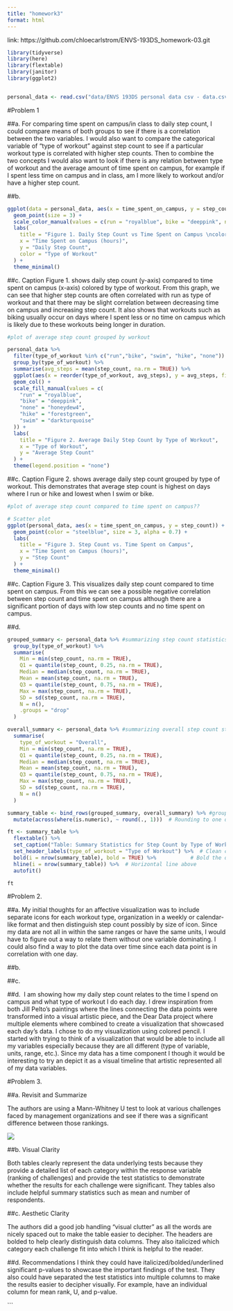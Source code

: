 ```yaml
---
title: "homework3"
format: html
---
```


link: https://github.com/chloecarlstrom/ENVS-193DS_homework-03.git

```r
library(tidyverse)
library(here)
library(flextable)
library(janitor)
library(ggplot2)


personal_data <- read.csv("data/ENVS 193DS personal data csv - data.csv", header = TRUE)


```

#Problem 1

##a. 
For comparing time spent on campus/in class to daily step count, I could compare means of both groups to see if there is a correlation between the two variables. I would also want to compare the categorical variable of "type of workout" against step count to see if a particular workout type is correlated with higher step counts. Then to combine the two concepts I would also want to look if there is any relation between type of workout and the average amount of time spent on campus, for example if I spent less time on campus and in class, am I more likely to workout and/or have a higher step count. 

##b. 

```r
ggplot(data = personal_data, aes(x = time_spent_on_campus, y = step_count, color = type_of_workout)) +
  geom_point(size = 3) +
  scale_color_manual(values = c(run = "royalblue", bike = "deeppink", none = "honeydew4", swim = "darkturquoise", yoga = "magenta3",kayak = "orange3", hike = "forestgreen" )) +
  labs(
    title = "Figure 1. Daily Step Count vs Time Spent on Campus \ncolored by Type of Workout",
    x = "Time Spent on Campus (hours)",
    y = "Daily Step Count",
    color = "Type of Workout"
  ) +
  theme_minimal()

```

##c. Caption
Figure 1. shows daily step count (y-axis) compared to time spent on campus (x-axis) colored by type of workout. From this graph, we can see that higher step counts are often correlated with run as type of workout and that there may be slight correlation between decreasing time on campus and increasing step count. It also shows that workouts such as biking usually occur on days where I spent less or no time on campus which is likely due to these workouts being longer in duration.




```r

#plot of average step count grouped by workout

personal_data %>%
  filter(type_of_workout %in% c("run","bike", "swim", "hike", "none")) %>% 
  group_by(type_of_workout) %>%
  summarise(avg_steps = mean(step_count, na.rm = TRUE)) %>%
  ggplot(aes(x = reorder(type_of_workout, avg_steps), y = avg_steps, fill = type_of_workout)) +
  geom_col() +
  scale_fill_manual(values = c(
    "run" = "royalblue",
    "bike" = "deeppink",
    "none" = "honeydew4",
    "hike" = "forestgreen",
    "swim" = "darkturquoise"
  )) +
  labs(
    title = "Figure 2. Average Daily Step Count by Type of Workout",
    x = "Type of Workout",
    y = "Average Step Count"
  ) +
  theme(legend.position = "none")


```

##c. Caption
Figure 2. shows average daily step count grouped by type of workout. This demonstrates that average step count is highest on days where I run or hike and lowest when I swim or bike. 


```r
#plot of average step count compared to time spent on campus??

# Scatter plot
ggplot(personal_data, aes(x = time_spent_on_campus, y = step_count)) +
  geom_point(color = "steelblue", size = 3, alpha = 0.7) +
  labs(
    title = "Figure 3. Step Count vs. Time Spent on Campus",
    x = "Time Spent on Campus (hours)",
    y = "Step Count"
  ) +
  theme_minimal()
```

##c. Caption
Figure 3. This visualizes daily step count compared to time spent on campus. From this we can see a possible negative correlation between step count and time spent on campus although there are a significant portion of days with low step counts and no time spent on campus. 


##d. 
```r
grouped_summary <- personal_data %>% #summarizing step count statistics by type of workout
  group_by(type_of_workout) %>% 
  summarise(
    Min = min(step_count, na.rm = TRUE),
    Q1 = quantile(step_count, 0.25, na.rm = TRUE),
    Median = median(step_count, na.rm = TRUE),
    Mean = mean(step_count, na.rm = TRUE),
    Q3 = quantile(step_count, 0.75, na.rm = TRUE),
    Max = max(step_count, na.rm = TRUE),
    SD = sd(step_count, na.rm = TRUE),
    N = n(),
    .groups = "drop"
  )

```

```r

overall_summary <- personal_data %>% #summarizing overall step count statistics
  summarise(
    type_of_workout = "Overall",
    Min = min(step_count, na.rm = TRUE),
    Q1 = quantile(step_count, 0.25, na.rm = TRUE),
    Median = median(step_count, na.rm = TRUE),
    Mean = mean(step_count, na.rm = TRUE),
    Q3 = quantile(step_count, 0.75, na.rm = TRUE),
    Max = max(step_count, na.rm = TRUE),
    SD = sd(step_count, na.rm = TRUE),
    N = n()
  )

```

```r
summary_table <- bind_rows(grouped_summary, overall_summary) %>% #grouping summaries together
  mutate(across(where(is.numeric), ~ round(., 1)))  # Rounding to one decimal
```


```r
ft <- summary_table %>%
  flextable() %>%
  set_caption("Table: Summary Statistics for Step Count by Type of Workout") %>%
  set_header_labels(type_of_workout = "Type of Workout") %>%  # Clean column name
  bold(i = nrow(summary_table), bold = TRUE) %>%           # Bold the overall row
  hline(i = nrow(summary_table)) %>%  # Horizontal line above
  autofit()

ft
```

#Problem 2.

##a.
My initial thoughts for an affective visualization was to include separate icons for each workout type, organization in a weekly or calendar-like format and then distinguish step count possibly by size of icon. Since my data are not all in within the same ranges or have the same units, I would have to figure out a way to relate them without one variable dominating. I could also find a way to plot the data over time since each data point is in correlation with one day. 

##b.

##c.

##d. 
I am showing how my daily step count relates to the time I spend on campus and what type of workout I do each day. I drew inspiration from both Jill Pelto's paintings where the lines connecting the data points were transformed into a visual artistic piece, and the Dear Data project where multiple elements where combined to create a visualization that showcased each day's data. I chose to do my visualization using colored pencil. I started with trying to think of a visualization that would be able to include all my variables especially because they are all different (type of variable, units, range, etc.). Since my data has a time component I though it would be interesting to try an depict it as a visual timeline that artistic represented all of my data variables. 


#Problem 3.

##a. Revisit and Summarize

The authors are using a Mann-Whitney U test to look at various challenges faced by management organizations and see if there was a significant difference between those rankings.

![](images/screenshot_1.jpg)

##b. Visual Clarity

Both tables clearly represent the data underlying tests because they provide a detailed list of each category within the response variable (ranking of challenges) and provide the test statistics to demonstrate whether the results for each challenge were significant. They tables also include helpful summary statistics such as mean and number of respondents. 

##c. Aesthetic Clarity

The authors did a good job handling "visual clutter" as all the words are nicely spaced out to make the table easier to decipher. The headers are bolded to help clearly distinguish data columns. They also italicized which category each challenge fit into which I think is helpful to the reader. 

##d. Recommendations
I think they could have italicized/bolded/underlined significant p-values to showcase the important findings of the test. They also could have separated the test statistics into multiple columns to make the results easier to decipher visually. For example, have an individual column for mean rank, U, and p-value. 


 







```

